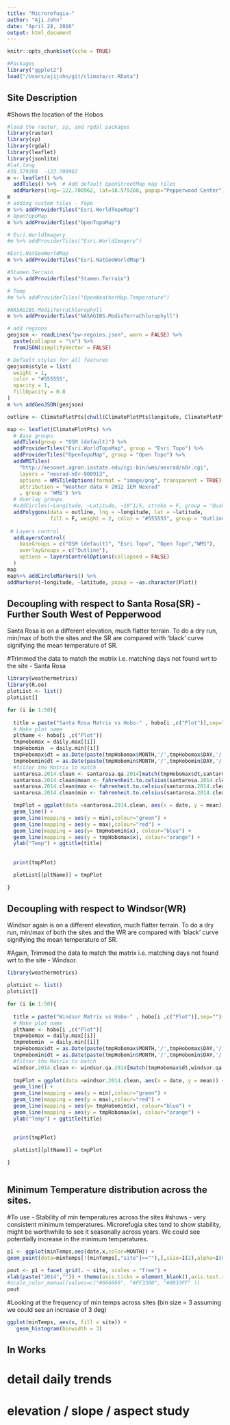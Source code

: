 ```yaml
---
title: "Microrefugia-"
author: "Aji John"
date: "April 28, 2016"
output: html_document
---
```


```r
knitr::opts_chunk$set(echo = TRUE)
```

```r
#Packages
library("ggplot2")
load("/Users/ajijohn/git/climate/cr.RData")
```

## Site Description

#Shows the location of the Hobos
```r
#load the raster, sp, and rgdal packages
library(raster)
library(sp)
library(rgdal)
library(leaflet)
library(jsonlite)
#lat,long
#38.579208	-122.700962
m <- leaflet() %>%
  addTiles() %>%  # Add default OpenStreetMap map tiles
  addMarkers(lng=-122.700962, lat=38.579208, popup="Pepperwood Center")
m
# adding custom tiles - Topo
m %>% addProviderTiles("Esri.WorldTopoMap")
# OpenTopoMap
m %>% addProviderTiles("OpenTopoMap")

# Esri.WorldImagery
#m %>% addProviderTiles("Esri.WorldImagery")

#Esri.NatGeoWorldMap
m %>% addProviderTiles("Esri.NatGeoWorldMap")

#Stamen.Terrain
m %>% addProviderTiles("Stamen.Terrain")

# Temp
#m %>% addProviderTiles("OpenWeatherMap.Temperature")

#NASAGIBS.ModisTerraChlorophyll
m %>% addProviderTiles("NASAGIBS.ModisTerraChlorophyll")

# add regions
geojson <- readLines("pw-regoins.json", warn = FALSE) %>%
  paste(collapse = "\n") %>%
  fromJSON(simplifyVector = FALSE)

# Default styles for all features
geojson$style = list(
  weight = 1,
  color = "#555555",
  opacity = 1,
  fillOpacity = 0.8
)
m %>% addGeoJSON(geojson)

outline <- ClimatePlotPts[chull(ClimatePlotPts$longitude, ClimatePlotPts$latitude),]

map <- leaflet(ClimatePlotPts) %>%
  # Base groups
  addTiles(group = "OSM (default)") %>%
  addProviderTiles("Esri.WorldTopoMap", group = "Esri Topo") %>%
  addProviderTiles("OpenTopoMap", group = "Open Topo") %>%
  addWMSTiles(
    "http://mesonet.agron.iastate.edu/cgi-bin/wms/nexrad/n0r.cgi",
    layers = "nexrad-n0r-900913",
    options = WMSTileOptions(format = "image/png", transparent = TRUE),
    attribution = "Weather data © 2012 IEM Nexrad"
    , group = "WMS") %>%
  # Overlay groups
  #addCircles(~Longitude, ~Latitude, ~10^1/5, stroke = F, group = "Quakes") %>%
  addPolygons(data = outline, lng = ~longitude, lat = ~latitude,
              fill = F, weight = 2, color = "#555555", group = "Outline") %>%
  
 # Layers control
  addLayersControl(
    baseGroups = c("OSM (default)", "Esri Topo", "Open Topo","WMS"),
    overlayGroups = c("Outline"),
    options = layersControlOptions(collapsed = FALSE)
  )
map
map%>% addCircleMarkers() %>%
addMarkers(~longitude, ~latitude, popup = ~as.character(Plot))
```

## Decoupling with respect to Santa Rosa(SR) - Further South West of Pepperwood

Santa Rosa is on a different elevation, much flatter terrain. To do a dry run, min/max of both the sites and the SR are compared with 'black' curve signifying the mean temperature of SR. 


#Trimmed the data to match the matrix i.e. matching days not found wrt to the site - Santa Rosa
```r
library(weathermetrics)
library(R.oo)
plotList <- list()
plotList[]

for (i in 1:50){
 
  title = paste("Santa Rosa Matrix vs Hobo-" , hobo[i ,c("Plot")],sep="")
  # Make plot name
  pltName <- hobo[i ,c("Plot")]
  tmpHobomax = daily.max[[i]]
  tmpHobomin  = daily.min[[i]]
  tmpHobomax$dt = as.Date(paste(tmpHobomax$MONTH,'/',tmpHobomax$DAY,'/','14',sep =''), "%m/%d/%y")
  tmpHobomin$dt = as.Date(paste(tmpHobomin$MONTH,'/',tmpHobomin$DAY,'/','14',sep =''), "%m/%d/%y")
  #filter the Matrix to match 
  santarosa.2014.clean <- santarosa.qa.2014[match(tmpHobomax$dt,santarosa.qa.2014$date,),]
  santarosa.2014.clean$mean <- fahrenheit.to.celsius(santarosa.2014.clean$mean)
  santarosa.2014.clean$max <- fahrenheit.to.celsius(santarosa.2014.clean$max)
  santarosa.2014.clean$min <- fahrenheit.to.celsius(santarosa.2014.clean$min)

  tmpPlot = ggplot(data =santarosa.2014.clean, aes(x = date, y = mean)) +
  geom_line() +
  geom_line(mapping = aes(y = min),colour="green") +
  geom_line(mapping = aes(y = max),colour="red") + 
  geom_line(mapping = aes(y= tmpHobomin$x), colour="blue") + 
  geom_line(mapping = aes(y = tmpHobomax$x), colour="orange") + 
  ylab("Temp") + ggtitle(title)
  
 
  print(tmpPlot)     

  plotList[[pltName]] = tmpPlot

}

```

## Decoupling with respect to Windsor(WR)

Windsor again is on a different elevation, much flatter terrain. To do a dry run, min/max of both the sites and the WR are compared with 'black' curve signifying the mean temperature of SR. 

#Again, Trimmed the data to match the matrix i.e. matching days not found wrt to the site - Windsor.

```r
library(weathermetrics)

plotList <- list()
plotList[]

for (i in 1:50){
 
  title = paste("Windsor Matrix vs Hobo-" , hobo[i ,c("Plot")],sep="")
  # Make plot name
  pltName <- hobo[i ,c("Plot")]
  tmpHobomax = daily.max[[i]]
  tmpHobomin  = daily.min[[i]]
  tmpHobomax$dt = as.Date(paste(tmpHobomax$MONTH,'/',tmpHobomax$DAY,'/','14',sep =''), "%m/%d/%y")
  tmpHobomin$dt = as.Date(paste(tmpHobomin$MONTH,'/',tmpHobomin$DAY,'/','14',sep =''), "%m/%d/%y")
  #filter the Matrix to match 
  windsor.2014.clean <- windsor.qa.2014[match(tmpHobomax$dt,windsor.qa.2014$date,),]
  
  tmpPlot = ggplot(data =windsor.2014.clean, aes(x = date, y = mean)) +
  geom_line() +
  geom_line(mapping = aes(y = min),colour="green") +
  geom_line(mapping = aes(y = max),colour="red") + 
  geom_line(mapping = aes(y= tmpHobomin$x), colour="blue") + 
  geom_line(mapping = aes(y = tmpHobomax$x), colour="orange") + 
  ylab("Temp") + ggtitle(title)
  
 
  print(tmpPlot)     

  plotList[[pltName]] = tmpPlot

}



```

## Minimum Temperature distribution across the sites.

#To use - Stability of min temperatures across the sites
#shows - very consistent minimum temperatures. Microrefugia sites tend to show stability, might be worthwhile to see it seasonally across years. We could see potentially increase in the minimum temperatures.

```r
p1 <- ggplot(minTemps,aes(date,x,color=MONTH)) +
geom_point(data=minTemps[!(minTemps[,"site"]==""),],size=I(2),alpha=I(0.6)) 

pout <- p1 + facet_grid(. ~ site, scales = "free") +
xlab(paste("2014","")) + theme(axis.ticks = element_blank(),axis.text.x = element_blank()) 
#scale_color_manual(values=c("#666666", "#FF3300", "#0033FF" ))
pout
```

#Looking at the frequency of min temps across sites (bin size = 3 assuming we could see an increase of 3 deg)

```r
ggplot(minTemps, aes(x, fill = site)) +
   geom_histogram(binwidth = 3)
```

## In Works

# detail daily trends
# elevation / slope / aspect study
```r

```



